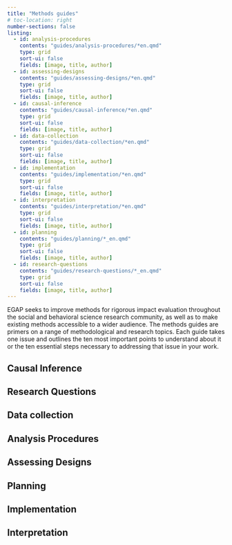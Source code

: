 ```yaml
---
title: "Methods guides"
# toc-location: right
number-sections: false
listing: 
  - id: analysis-procedures
    contents: "guides/analysis-procedures/*en.qmd"
    type: grid
    sort-ui: false
    fields: [image, title, author]
  - id: assessing-designs
    contents: "guides/assessing-designs/*en.qmd"
    type: grid
    sort-ui: false
    fields: [image, title, author]
  - id: causal-inference
    contents: "guides/causal-inference/*en.qmd"
    type: grid
    sort-ui: false
    fields: [image, title, author]
  - id: data-collection
    contents: "guides/data-collection/*en.qmd"
    type: grid
    sort-ui: false
    fields: [image, title, author]
  - id: implementation
    contents: "guides/implementation/*en.qmd"
    type: grid
    sort-ui: false
    fields: [image, title, author]
  - id: interpretation
    contents: "guides/interpretation/*en.qmd"
    type: grid
    sort-ui: false
    fields: [image, title, author]
  - id: planning
    contents: "guides/planning/*_en.qmd"
    type: grid
    sort-ui: false
    fields: [image, title, author]
  - id: research-questions
    contents: "guides/research-questions/*_en.qmd"
    type: grid
    sort-ui: false
    fields: [image, title, author]
---
```


EGAP seeks to improve methods for rigorous impact evaluation throughout the social and behavioral science research community, as well as to make existing methods accessible to a wider audience. The methods guides are primers on a range of methodological and research topics. Each guide takes one issue and outlines the ten most important points to understand about it or the ten essential steps necessary to addressing that issue in your work.

## Causal Inference

:::{#causal-inference}
:::

## Research Questions

:::{#research-questions}
:::

## Data collection

:::{#data-collection}
:::

## Analysis Procedures 

:::{#analysis-procedures}
:::

## Assessing Designs

:::{#assessing-designs}
:::

## Planning

:::{#planning}
:::

## Implementation

:::{#implementation}
:::

## Interpretation

:::{#interpretation}
:::
